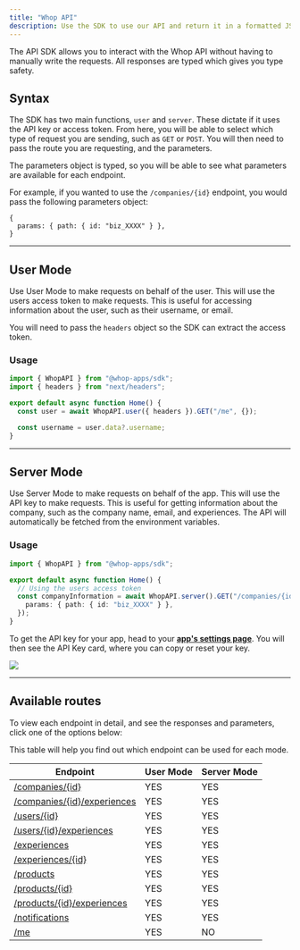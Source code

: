 ```yaml
---
title: "Whop API"
description: Use the SDK to use our API and return it in a formatted JSON response
---
```


The API SDK allows you to interact with the Whop API without having to manually write the requests. All responses are typed which gives you type safety.

## Syntax

The SDK has two main functions, `user` and `server`. These dictate if it uses the API key or access token. From here, you will be able to select which type of request you are sending, such as `GET` or `POST`. You will then need to pass the route you are requesting, and the parameters.

The parameters object is typed, so you will be able to see what parameters are available for each endpoint.

For example, if you wanted to use the `/companies/{id}` endpoint, you would pass the following parameters object:

```
{
  params: { path: { id: "biz_XXXX" } },
}
```

---

## User Mode

Use User Mode to make requests on behalf of the user. This will use the users access token to make requests. This is useful for accessing information about the user, such as their username, or email.

You will need to pass the `headers` object so the SDK can extract the access token.

### Usage

```typescript
import { WhopAPI } from "@whop-apps/sdk";
import { headers } from "next/headers";

export default async function Home() {
  const user = await WhopAPI.user({ headers }).GET("/me", {});

  const username = user.data?.username;
}
```

---

## Server Mode

Use Server Mode to make requests on behalf of the app. This will use the API key to make requests. This is useful for getting information about the company, such as the company name, email, and experiences. The API will automatically be fetched from the environment variables.

### Usage

```typescript
import { WhopAPI } from "@whop-apps/sdk";

export default async function Home() {
  // Using the users access token
  const companyInformation = await WhopAPI.server().GET("/companies/{id}", {
    params: { path: { id: "biz_XXXX" } },
  });
}
```

<Accordion title="How to get your API Key">

To get the API key for your app, head to your [**app's settings page**](https://dash.whop.com/settings/developer). You will then see the API Key card, where you can copy or reset your key.

<Frame>
  <img src="https://imgur.com/q23TKtQ.png" />
</Frame>

</Accordion>

---

## Available routes

To view each endpoint in detail, and see the responses and parameters, click one of the options below:

This table will help you find out which endpoint can be used for each mode.

| Endpoint                                                                 | User Mode | Server Mode |
| ------------------------------------------------------------------------ | --------- | ----------- |
| [/companies/\{id\}](/apps/api/companies/retrieve)                        | YES       | YES         |
| [/companies/\{id\}/experiences](/apps/api/companies/company-experiences) | YES       | YES         |
| [/users/\{id\}](/apps/api/users/retrieve)                                | YES       | YES         |
| [/users/\{id\}/experiences](/apps/api/users/get-experiences)             | YES       | YES         |
| [/experiences](/apps/api/experiences/list)                               | YES       | YES         |
| [/experiences/\{id\}](/apps/api/experiences/retrieve)                    | YES       | YES         |
| [/products](/apps/api/products/list)                                     | YES       | YES         |
| [/products/\{id\}](/apps/api/products/retrieve)                          | YES       | YES         |
| [/products/\{id\}/experiences](/apps/api/products/retrieve-experiences)  | YES       | YES         |
| [/notifications](/apps/api/notifications/send)                           | YES       | YES         |
| [/me](/apps/api/users/me)                                                | YES       | NO          |
